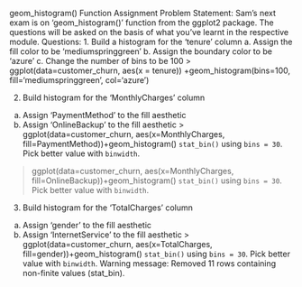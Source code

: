 geom_histogram() Function Assignment
Problem Statement:
Sam’s next exam is on ‘geom_histogram()’ function from the ggplot2 package. The questions will be asked on the basis of what you’ve learnt in the respective module.
Questions:
1. Build a histogram for the ‘tenure’ column
a. Assign the fill color to be ‘mediumspringgreen’
b. Assign the boundary color to be ‘azure’
c. Change the number of bins to be 100
> ggplot(data=customer_churn, aes(x = tenure)) +geom_histogram(bins=100, fill='mediumspringgreen', col='azure')
 
2. Build histogram for the ‘MonthlyCharges’ column
a. Assign ‘PaymentMethod’ to the fill aesthetic
b. Assign ‘OnlineBackup’ to the fill aesthetic
> ggplot(data=customer_churn, aes(x=MonthlyCharges, fill=PaymentMethod))+geom_histogram()
`stat_bin()` using `bins = 30`. Pick better value with `binwidth`.

 
> ggplot(data=customer_churn, aes(x=MonthlyCharges, fill=OnlineBackup))+geom_histogram()
`stat_bin()` using `bins = 30`. Pick better value with `binwidth`.
 
3. Build histogram for the ‘TotalCharges’ column
a. Assign ‘gender’ to the fill aesthetic
b. Assign ‘InternetService’ to the fill aesthetic
> ggplot(data=customer_churn, aes(x=TotalCharges, fill=gender))+geom_histogram()
`stat_bin()` using `bins = 30`. Pick better value with `binwidth`.
Warning message:
Removed 11 rows containing non-finite values (stat_bin). 
 
